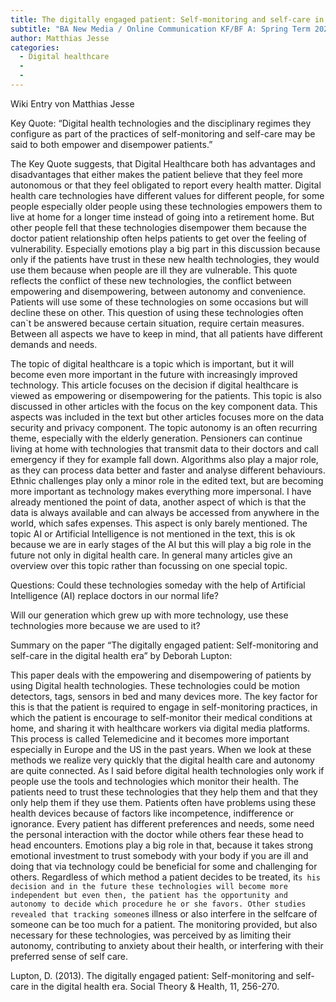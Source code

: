 ```yaml
---
title: The digitally engaged patient: Self-monitoring and self-care in the digital health era
subtitle: "BA New Media / Online Communication KF/BF A: Spring Term 2023"
author: Matthias Jesse
categories:
  - Digital healthcare 
  - 
  - 
---
```


Wiki Entry von Matthias Jesse 
 
Key Quote: “Digital health technologies and the disciplinary regimes they configure as part of the practices of self-monitoring and self-care may be said to both empower and disempower patients.”
 
The Key Quote suggests, that Digital Healthcare both has advantages and disadvantages that either makes the patient believe that they feel more autonomous or that they feel obligated to report every health matter. Digital health care technologies have different values for different people, for some people especially older people using these technologies empowers them to live at home for a longer time instead of going into a retirement home. But other people fell that these technologies disempower them because the doctor patient relationship often helps patients to get over the feeling of vulnerability. Especially emotions play a big part in this discussion because only if the patients have trust in these new health technologies, they would use them because when people are ill they are vulnerable. This quote reflects the conflict of these new technologies, the conflict between empowering and disempowering, between autonomy and convenience. Patients will use some of these technologies on some occasions but will decline these on other. This question of using these technologies often can`t be answered because certain situation, require certain measures. Between all aspects we have to keep in mind, that all patients have different demands and needs.
 
The topic of digital healthcare is a topic which is important, but it will become even more important in the future with increasingly improved technology. This article focuses on the decision if digital healthcare is viewed as empowering or disempowering for the patients. This topic is also discussed in other articles with the focus on the key component data. This aspects was included in the text but other articles focuses more on the data security and privacy component. The topic autonomy is an often recurring theme, especially with the elderly generation. Pensioners can continue living at home with technologies that transmit data to their doctors and call emergency if they for example fall down. Algorithms also play a major role, as they can process data better and faster and analyse different behaviours. Ethnic challenges play only a minor role in the edited text, but are becoming more important as technology makes everything more impersonal. I have already mentioned the point of data, another aspect of which is that the data is always available and can always be accessed from anywhere in the world, which safes expenses. This aspect is only barely mentioned. The topic AI or Artificial Intelligence is not mentioned in the text, this is ok because we are in early stages of the AI but this will play a big role in the future not only in digital health care. In general many articles give an overview over this topic rather than focussing on one special topic.            
 
Questions: 
Could these technologies someday with the help of Artificial Intelligence (AI) replace doctors in our normal life?
 
Will our generation which grew up with more technology, use these technologies more because we are used to it?
 
 
Summary on the paper “The digitally engaged patient: Self-monitoring and self-care in the digital health era” by Deborah Lupton: 
 
This paper deals with the empowering and disempowering of patients by using Digital health technologies. These technologies could be motion detectors, tags, sensors in bed and many devices more. The key factor for this is that the patient is required to engage in self-monitoring practices, in which the patient is encourage to self-monitor their medical conditions at home, and sharing it with healthcare workers via digital media platforms. This process is called Telemedicine and it becomes more important especially in Europe and the US in the past years. When we look at these methods we realize very quickly that the digital health care and autonomy are quite connected. As I said before digital health technologies only work if people use the tools and technologies which monitor their health. The patients need to trust these technologies that they help them and that they only help them if they use them. Patients often have problems using these health devices because of factors like incompetence, indifference or ignorance. Every patient has different preferences and needs, some need the personal interaction with the doctor while others fear these head to head encounters. Emotions play a big role in that, because it takes strong emotional investment to trust somebody with your body if you are ill and doing that via technology could be beneficial for some and challenging for others. Regardless of which method a patient decides to be treated, it`s his decision and in the future these technologies will become more independent but even then, the patient has the opportunity and autonomy to decide which procedure he or she favors. Other studies revealed that tracking someone`s illness or also interfere in the selfcare of someone can be too much for a patient. The monitoring provided, but also necessary for these technologies, was perceived by as limiting their autonomy, contributing to anxiety about their health, or interfering with their preferred sense of self care.  
 
Lupton, D. (2013). The digitally engaged patient: Self-monitoring and self-care in the digital health era. Social Theory & Health, 11, 256-270.
 
